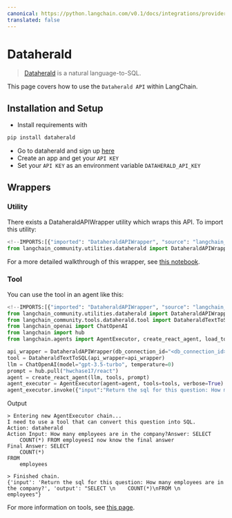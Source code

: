 ```yaml
---
canonical: https://python.langchain.com/v0.1/docs/integrations/providers/dataherald
translated: false
---
```


# Dataherald

>[Dataherald](https://www.dataherald.com) is a natural language-to-SQL.

This page covers how to use the `Dataherald API` within LangChain.

## Installation and Setup

- Install requirements with

```bash
pip install dataherald
```

- Go to dataherald and sign up [here](https://www.dataherald.com)
- Create an app and get your `API KEY`
- Set your `API KEY` as an environment variable `DATAHERALD_API_KEY`

## Wrappers

### Utility

There exists a DataheraldAPIWrapper utility which wraps this API. To import this utility:

```python
<!--IMPORTS:[{"imported": "DataheraldAPIWrapper", "source": "langchain_community.utilities.dataherald", "docs": "https://api.python.langchain.com/en/latest/utilities/langchain_community.utilities.dataherald.DataheraldAPIWrapper.html", "title": "Dataherald"}]-->
from langchain_community.utilities.dataherald import DataheraldAPIWrapper
```

For a more detailed walkthrough of this wrapper, see [this notebook](/docs/integrations/tools/dataherald).

### Tool

You can use the tool in an agent like this:

```python
<!--IMPORTS:[{"imported": "DataheraldAPIWrapper", "source": "langchain_community.utilities.dataherald", "docs": "https://api.python.langchain.com/en/latest/utilities/langchain_community.utilities.dataherald.DataheraldAPIWrapper.html", "title": "Dataherald"}, {"imported": "DataheraldTextToSQL", "source": "langchain_community.tools.dataherald.tool", "docs": "https://api.python.langchain.com/en/latest/tools/langchain_community.tools.dataherald.tool.DataheraldTextToSQL.html", "title": "Dataherald"}, {"imported": "ChatOpenAI", "source": "langchain_openai", "docs": "https://api.python.langchain.com/en/latest/chat_models/langchain_openai.chat_models.base.ChatOpenAI.html", "title": "Dataherald"}, {"imported": "AgentExecutor", "source": "langchain.agents", "docs": "https://api.python.langchain.com/en/latest/agents/langchain.agents.agent.AgentExecutor.html", "title": "Dataherald"}, {"imported": "create_react_agent", "source": "langchain.agents", "docs": "https://api.python.langchain.com/en/latest/agents/langchain.agents.react.agent.create_react_agent.html", "title": "Dataherald"}, {"imported": "load_tools", "source": "langchain.agents", "docs": "https://api.python.langchain.com/en/latest/agent_toolkits/langchain_community.agent_toolkits.load_tools.load_tools.html", "title": "Dataherald"}]-->
from langchain_community.utilities.dataherald import DataheraldAPIWrapper
from langchain_community.tools.dataherald.tool import DataheraldTextToSQL
from langchain_openai import ChatOpenAI
from langchain import hub
from langchain.agents import AgentExecutor, create_react_agent, load_tools

api_wrapper = DataheraldAPIWrapper(db_connection_id="<db_connection_id>")
tool = DataheraldTextToSQL(api_wrapper=api_wrapper)
llm = ChatOpenAI(model="gpt-3.5-turbo", temperature=0)
prompt = hub.pull("hwchase17/react")
agent = create_react_agent(llm, tools, prompt)
agent_executor = AgentExecutor(agent=agent, tools=tools, verbose=True)
agent_executor.invoke({"input":"Return the sql for this question: How many employees are in the company?"})
```

Output

```shell
> Entering new AgentExecutor chain...
I need to use a tool that can convert this question into SQL.
Action: dataherald
Action Input: How many employees are in the company?Answer: SELECT
    COUNT(*) FROM employeesI now know the final answer
Final Answer: SELECT
    COUNT(*)
FROM
    employees

> Finished chain.
{'input': 'Return the sql for this question: How many employees are in the company?', 'output': "SELECT \n    COUNT(*)\nFROM \n    employees"}
```

For more information on tools, see [this page](/docs/modules/tools/).